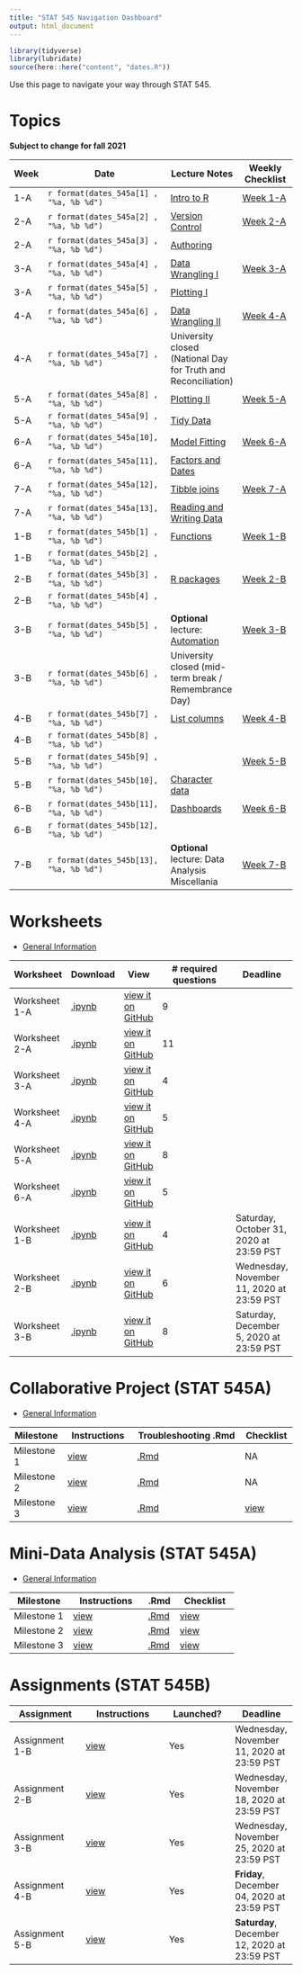```yaml
---
title: "STAT 545 Navigation Dashboard"
output: html_document
---
```


```r
library(tidyverse)
library(lubridate)
source(here::here("content", "dates.R"))
```

Use this page to navigate your way through STAT 545. 

# Topics

**Subject to change for fall 2021**

| Week | Date                                    | Lecture Notes | Weekly Checklist |
|------|-----------------------------------------|---------------|------------------|
| 1-A  | `r format(dates_545a[1] , "%a, %b %d")` | [Intro to R](/notes/notes-a01) | [Week 1-A](/guidance/week-a1) |
| 2-A  | `r format(dates_545a[2] , "%a, %b %d")` | [Version Control](/notes/notes-a02) | [Week 2-A](/guidance/week-a2) |
| 2-A  | `r format(dates_545a[3] , "%a, %b %d")` | [Authoring](/notes/notes-a03) |  |
| 3-A  | `r format(dates_545a[4] , "%a, %b %d")` | [Data Wrangling I](/notes/notes-a04) | [Week 3-A](/guidance/week-a3) |
| 3-A  | `r format(dates_545a[5] , "%a, %b %d")` | [Plotting I](/notes/notes-a05) |  |
| 4-A  | `r format(dates_545a[6] , "%a, %b %d")` | [Data Wrangling II](/notes/notes-a06) | [Week 4-A](/guidance/week-a4) |
| 4-A  | `r format(dates_545a[7] , "%a, %b %d")` | University closed (National Day for Truth and Reconciliation) | |
| 5-A  | `r format(dates_545a[8] , "%a, %b %d")` | [Plotting II](/notes/notes-a07) | [Week 5-A](/guidance/week-a5) |
| 5-A  | `r format(dates_545a[9] , "%a, %b %d")` | [Tidy Data](/notes/notes-a08) |  |
| 6-A  | `r format(dates_545a[10], "%a, %b %d")` | [Model Fitting](/notes/notes-a09) | [Week 6-A](/guidance/week-a6) |
| 6-A  | `r format(dates_545a[11], "%a, %b %d")` | [Factors and Dates](/notes/notes-a10) |  |
| 7-A  | `r format(dates_545a[12], "%a, %b %d")` | [Tibble joins](/notes/notes-a11) | [Week 7-A](/guidance/week-a7) |
| 7-A  | `r format(dates_545a[13], "%a, %b %d")` | [Reading and Writing Data](/notes/notes-a12) |  |
| 1-B  | `r format(dates_545b[1] , "%a, %b %d")` | [Functions](/notes/notes-b01) | [Week 1-B](/guidance/week-b1) |
| 1-B  | `r format(dates_545b[2] , "%a, %b %d")` |  |  |
| 2-B  | `r format(dates_545b[3] , "%a, %b %d")` | [R packages](/notes/notes-b03) | [Week 2-B](/guidance/week-b2) |
| 2-B  | `r format(dates_545b[4] , "%a, %b %d")` |  |  |
| 3-B  | `r format(dates_545b[5] , "%a, %b %d")` | **Optional** lecture: [Automation](/notes/notes-b05) | [Week 3-B](guidance/week-b3) |
| 3-B  | `r format(dates_545b[6] , "%a, %b %d")` | University closed (mid-term break / Remembrance Day) |  |
| 4-B  | `r format(dates_545b[7] , "%a, %b %d")` | [List columns](/notes/notes-b02) | [Week 4-B](/guidance/week-b4) |
| 4-B  | `r format(dates_545b[8] , "%a, %b %d")` |  |  |
| 5-B  | `r format(dates_545b[9] , "%a, %b %d")` |  | [Week 5-B](/guidance/week-b5) |
| 5-B  | `r format(dates_545b[10], "%a, %b %d")` | [Character data](/notes/notes-b06) |  |
| 6-B  | `r format(dates_545b[11], "%a, %b %d")` | [Dashboards](/notes/notes-b04) | [Week 6-B](/guidance/week-b6) |
| 6-B  | `r format(dates_545b[12], "%a, %b %d")` |  |  |
| 7-B  | `r format(dates_545b[13], "%a, %b %d")` | **Optional** lecture: Data Analysis Miscellania | [Week 7-B](/guidance/week-b7) |



# Worksheets

- [General Information](/worksheets-about)

| Worksheet | Download | View | # required questions | Deadline |
|-----------|----------|------|----------------------|----------|
| Worksheet 1-A | [.ipynb](https://raw.githubusercontent.com/UBC-STAT/stat545.stat.ubc.ca/master/content/worksheets/worksheet_01a.ipynb) | [view it on GitHub](https://github.com/UBC-STAT/stat545.stat.ubc.ca/blob/master/content/worksheets/worksheet_01a.ipynb) | 9 |
| Worksheet 2-A | [.ipynb](https://raw.githubusercontent.com/UBC-STAT/stat545.stat.ubc.ca/master/content/worksheets/worksheet_02a.ipynb) | [view it on GitHub](https://github.com/UBC-STAT/stat545.stat.ubc.ca/blob/master/content/worksheets/worksheet_02a.ipynb) | 11 |
| Worksheet 3-A | [.ipynb](https://raw.githubusercontent.com/UBC-STAT/stat545.stat.ubc.ca/master/content/worksheets/worksheet_03a.ipynb) | [view it on GitHub](https://github.com/UBC-STAT/stat545.stat.ubc.ca/blob/master/content/worksheets/worksheet_03a.ipynb) | 4 |
| Worksheet 4-A | [.ipynb](https://raw.githubusercontent.com/UBC-STAT/stat545.stat.ubc.ca/master/content/worksheets/worksheet_04a.ipynb) | [view it on GitHub](https://github.com/UBC-STAT/stat545.stat.ubc.ca/blob/master/content/worksheets/worksheet_04a.ipynb) | 5 | 
| Worksheet 5-A | [.ipynb](https://raw.githubusercontent.com/UBC-STAT/stat545.stat.ubc.ca/master/content/worksheets/worksheet_05a.ipynb) | [view it on GitHub](https://github.com/UBC-STAT/stat545.stat.ubc.ca/blob/master/content/worksheets/worksheet_05a.ipynb) | 8 |
| Worksheet 6-A | [.ipynb](https://raw.githubusercontent.com/UBC-STAT/stat545.stat.ubc.ca/master/content/worksheets/worksheet_06a.ipynb) | [view it on GitHub](https://github.com/UBC-STAT/stat545.stat.ubc.ca/blob/master/content/worksheets/worksheet_06a.ipynb) | 5 |
| Worksheet 1-B | [.ipynb](https://raw.githubusercontent.com/UBC-STAT/stat545.stat.ubc.ca/master/content/worksheets/worksheet_01b.ipynb) | [view it on GitHub](https://github.com/UBC-STAT/stat545.stat.ubc.ca/blob/master/content/worksheets/worksheet_01b.ipynb) | 4 | Saturday, October 31, 2020 at 23:59 PST |
| Worksheet 2-B | [.ipynb](https://github.com/UBC-STAT/stat545.stat.ubc.ca/raw/master/content/worksheets/worksheet_02b.ipynb) | [view it on GitHub](https://github.com/UBC-STAT/stat545.stat.ubc.ca/blob/master/content/worksheets/worksheet_02b.ipynb) | 6 | Wednesday, November 11, 2020 at 23:59 PST |
| Worksheet 3-B | [.ipynb](https://github.com/UBC-STAT/stat545.stat.ubc.ca/raw/master/content/worksheets/worksheet_03b.ipynb) | [view it on GitHub](https://github.com/UBC-STAT/stat545.stat.ubc.ca/blob/master/content/worksheets/worksheet_03b.ipynb) | 8 | Saturday, December 5, 2020 at 23:59 PST |


# Collaborative Project (STAT 545A)

- [General Information](/collaborative-about)

| Milestone | Instructions | Troubleshooting .Rmd | Checklist |
|-----------|--------------|----------------------|-----------|
| Milestone 1 | [view](https://stat545.stat.ubc.ca/collaborative-project/milestone1/readme/) | [.Rmd](https://raw.githubusercontent.com/UBC-STAT/stat545.stat.ubc.ca/master/content/collaborative-project/milestone1/troubleshooting-1.Rmd) | NA |
| Milestone 2 | [view](https://stat545.stat.ubc.ca/collaborative-project/milestone2/readme/) | [.Rmd](https://raw.githubusercontent.com/UBC-STAT/stat545.stat.ubc.ca/master/content/collaborative-project/milestone2/TB2.Rmd) | NA |
| Milestone 3 | [view](https://github.com/UBC-STAT/stat545.stat.ubc.ca/blob/master/content/collaborative-project/milestone3/README.md) | [.Rmd](https://github.com/UBC-STAT/stat545.stat.ubc.ca/blob/master/content/collaborative-project/milestone3/TB3.Rmd) | [view](https://github.com/UBC-STAT/stat545.stat.ubc.ca/blob/master/content/collaborative-project/milestone3/checklist.md) |


# Mini-Data Analysis (STAT 545A)

- [General Information](/mini-analysis-about)

| Milestone | Instructions | .Rmd | Checklist |
|-----------|--------------|------|-----------|
| Milestone 1 | [view](https://stat545.stat.ubc.ca/mini-project/mini-project-1/) | [.Rmd](https://raw.githubusercontent.com/UBC-STAT/stat545.stat.ubc.ca/master/content/mini-project/mini-project-1.Rmd) | [view](https://stat545.stat.ubc.ca/mini-project/mini-project-1-checklist/) |
| Milestone 2 | [view](https://stat545.stat.ubc.ca/mini-project/mini-project-2/) | [.Rmd](https://raw.githubusercontent.com/UBC-STAT/stat545.stat.ubc.ca/master/content/mini-project/mini-project-2.Rmd) | [view](https://github.com/UBC-STAT/stat545.stat.ubc.ca/blob/master/content/mini-project/mini-project-2-checklist.md) |
| Milestone 3 | [view](https://stat545.stat.ubc.ca/mini-project/mini-project-3/) | [.Rmd](https://raw.githubusercontent.com/UBC-STAT/stat545.stat.ubc.ca/master/content/mini-project/mini-project-3.Rmd) | [view](https://github.com/UBC-STAT/stat545.stat.ubc.ca/blob/master/content/mini-project/mini-project-3-checklist.md) |


# Assignments (STAT 545B)

| Assignment | Instructions | Launched? | Deadline |
|------------|--------------|-----------|----------|
| Assignment 1-B | [view](/assignments/assignment-1B) | Yes | Wednesday, November 11, 2020 at 23:59 PST |
| Assignment 2-B | [view](/assignments/assignment-2B) | Yes | Wednesday, November 18, 2020 at 23:59 PST |
| Assignment 3-B | [view](/assignments/assignment-3b/assignment-3B) | Yes | Wednesday, November 25, 2020 at 23:59 PST |
| Assignment 4-B | [view](/assignments/assignment-4b/assignment-4B) | Yes | **Friday**, December 04, 2020 at 23:59 PST |
| Assignment 5-B | [view](/assignments/assignment-5B) | Yes | **Saturday**, December 12, 2020 at 23:59 PST |

